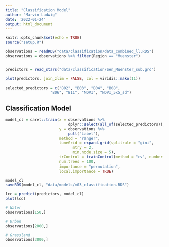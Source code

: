 ```yaml
---
title: "Classification Model"
author: "Marvin Ludwig"
date: '2022-01-24'
output: html_document
---
```


```r
knitr::opts_chunk$set(echo = TRUE)
source("setup.R")
```



```r
observations = readRDS("data/classification/data_combined_ll.RDS")
observations = observations %>% filter(Region == "Muenster")


predictors = read_stars("data/classification/Sen_Muenster_sub.grd")

plot(predictors, join_zlim = FALSE, col = viridis::mako(11))

selected_predictors = c("B02", "B03", "B04", "B08",
                    "B06", "B11", "NDVI", "NDVI_5x5_sd")


```


## Classification Model

```r

model_cl = caret::train(x = observations %>%
                            dplyr::select(all_of(selected_predictors)),
                        y = observations %>%
                            pull("Label"),
                        method = "ranger",
                        tuneGrid = expand.grid(splitrule = "gini",
                              mtry = 2,
                              min.node.size = 5),
                        trControl = trainControl(method = "cv", number = 10, savePredictions = "final"),
                        num.trees = 100,
                        importance = "permutation",
                        local.importance = TRUE)

model_cl
saveRDS(model_cl, "data/models/m03_classification.RDS")
```




```r
lcc = predict(predictors, model_cl)
plot(lcc)
```




```r

# Water
observations[150,]

# Urban
observations[2000,]

# Grassland
observations[3000,]

```



